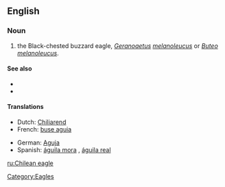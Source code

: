 ==English==

===Noun===
{{en-noun|sg=[[Chilean]] [[eagle]]}}

# the Black-chested buzzard eagle, ''[[Geranoaetus]] [[melanoleucus]]'' or ''[[Buteo]] [[melanoleucus]]''.

====See also====
*{{pedialite|Buteo melanoleucus}}
*{{specieslite|Buteo melanoleucus}}

====Translations====
{{trans-top|the Black-chested buzzard eagle, Geranoaetus melanoleucus}}
* Dutch: [[Chiliarend]] {{m}}
* French: [[buse aguia]]
{{trans-mid}}
* German: [[Aguja]]
* Spanish: [[águila mora]] {{m}}, [[águila real]]
{{trans-bottom}}

[[Category:Eagles]]

[[ru:Chilean eagle]]